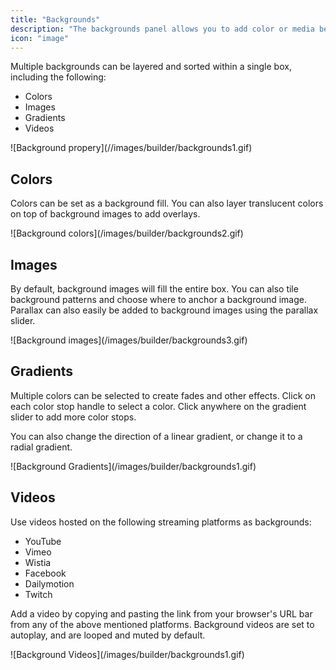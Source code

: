 ```yaml
---
title: "Backgrounds"
description: "The backgrounds panel allows you to add color or media behind content inside of a box. This can be used to create visual interest, separate content, or add depth to your design."
icon: "image"
---
```


Multiple backgrounds can be layered and sorted within a single box, including the following:

- Colors
- Images
- Gradients
- Videos

<Frame>![Background propery](//images/builder/backgrounds1.gif)</Frame>

## Colors

Colors can be set as a background fill. You can also layer translucent colors on top of background images to add overlays.

<Frame>![Background colors](/images/builder/backgrounds2.gif)</Frame>

## Images

By default, background images will fill the entire box. You can also tile background patterns and choose where to anchor a background image. Parallax can also easily be added to background images using the parallax slider.

<Frame>![Background images](/images/builder/backgrounds3.gif)</Frame>

## Gradients

Multiple colors can be selected to create fades and other effects. Click on each color stop handle to select a color. Click anywhere on the gradient slider to add more color stops.

You can also change the direction of a linear gradient, or change it to a radial gradient.

<Frame>![Background Gradients](/images/builder/backgrounds1.gif)</Frame>

## Videos

Use videos hosted on the following streaming platforms as backgrounds:

- YouTube
- Vimeo
- Wistia
- Facebook
- Dailymotion
- Twitch

Add a video by copying and pasting the link from your browser's URL bar from any of the above mentioned platforms. Background videos are set to autoplay, and are looped and muted by default.

<Frame>![Background Videos](/images/builder/backgrounds1.gif)</Frame>
